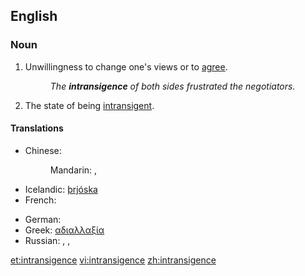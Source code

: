 ==English==
===Noun===
{{en-noun}}

# Unwillingness to change one's views or to [[agree]].
#: ''The '''intransigence''' of both sides frustrated the negotiators.''
# The state of being [[intransigent]].

====Translations====
{{trans-top|intransigence}}
* Chinese:
*: Mandarin: {{t|zh|不妥協|sc=Hani}},  {{t|zh|不妥协|tr=bùtuǒxié|sc=Hani}}
* Icelandic: [[þrjóska]] {{f}}
* French: {{t|fr|intransigeance|f}}
{{trans-mid}}
* German: {{t|de|Unnachgiebigkeit|f}}
* Greek: [[αδιαλλαξία]] {{f}}
* Russian: {{t|ru|непримиримость|f|tr=neprimirímost'|sc=Cyrl}},  {{t|ru|непреклонность|f|tr=nepreklónnost'|sc=Cyrl}},  {{t|ru|бескомпромиссность|tr=beskompromíssnost'|sc=Cyrl}}
{{trans-bottom}}

[[et:intransigence]]
[[vi:intransigence]]
[[zh:intransigence]]
